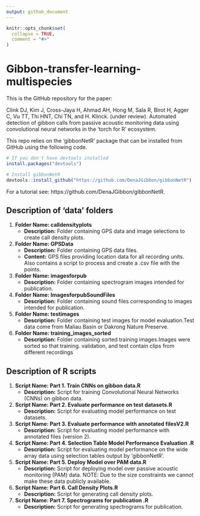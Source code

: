 ```yaml
---
output: github_document
---
```


<!-- README.md is generated from README.Rmd. Please edit that file -->

```r
knitr::opts_chunk$set(
  collapse = TRUE,
  comment = "#>"
)
```

# Gibbon-transfer-learning-multispecies

<!-- badges: start -->
<!-- badges: end -->

This is the GitHub repository for the paper:

Clink DJ, Kim J, Cross-Jaya H, Ahmad AH, Hong M, Sala R, Birot H, Agger C, Vu TT, Thi HNT, Chi TN, and H. Klinck. (under review). Automated detection of gibbon calls from passive acoustic monitoring data using convolutional neural networks in the ‘torch for R’ ecosystem.

This repo relies on the 'gibbonNetR' package that can be installed from GitHub using the following code.
```r
# If you don't have devtools installed
install.packages("devtools")

# Install gibbonNetR
devtools::install_github("https://github.com/DenaJGibbon/gibbonNetR")

```

For a tutorial see: https://github.com/DenaJGibbon/gibbonNetR.


## Description of 'data' folders

1. **Folder Name: calldensityplots**
   - **Description:** Folder containing GPS data and image selections to create call density plots.

2. **Folder Name: GPSData**
   - **Description:** Folder containing GPS data files.
   - **Content:** GPS files providing location data for all recording units. Also contains a script to process and create a .csv file with the points.

3. **Folder Name: imagesforpub**
   - **Description:** Folder containing spectrogram images intended for publication.

4. **Folder Name: ImagesforpubSoundFiles**
   - **Description:** Folder containing sound files corresponding to images intended for publication.

5. **Folder Name: testimages**
   - **Description:** Folder containing test images for model evaluation.Test data come from Maliau Basin or Dakrong Nature Preserve.


6. **Folder Name: training_images_sorted**
   - **Description:** Folder containing sorted training images.Images were sorted so that training. validation, and test contain clips from different recordings  
   
## Description of R scripts
1. **Script Name: Part 1. Train CNNs on gibbon data.R**
   - **Description:** Script for training Convolutional Neural Networks (CNNs) on gibbon data.

2. **Script Name: Part 2. Evaluate performance on test datasets.R**
   - **Description:** Script for evaluating model performance on test datasets.

3. **Script Name: Part 3. Evaluate performance with annotated filesV2.R**
   - **Description:** Script for evaluating model performance with annotated files (version 2).

4. **Script Name: Part 4. Selection Table Model Performance Evaluation .R**
   - **Description:** Script for evaluating model performance on the wide array data using selection tables output by 'gibbonNetR'.

5. **Script Name: Part 5. Deploy Model over PAM data.R**
   - **Description:** Script for deploying model over passive acoustic monitoring (PAM) data. NOTE: Due to the size constraints we cannot make these data publicly available. 

6. **Script Name: Part 6. Call Density Plots.R**
   - **Description:** Script for generating call density plots.

9. **Script Name: Part 7. Spectrograms for publication .R**
   - **Description:** Script for generating spectrograms for publication.

